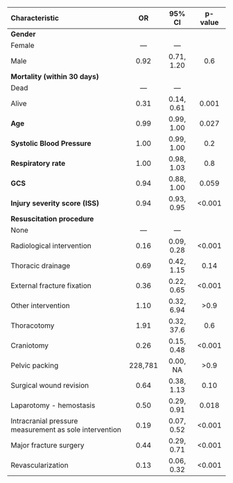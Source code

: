 **Characteristic**                                        **OR**     **95% CI**    **p-value** 
-------------------------------------------------------  ---------  ------------  -------------
__Gender__                                                                                     
Female                                                       —           —                     
Male                                                       0.92      0.71, 1.20        0.6     
__Mortality (within 30 days)__                                                                 
Dead                                                         —           —                     
Alive                                                      0.31      0.14, 0.61       0.001    
__Age__                                                    0.99      0.99, 1.00       0.027    
__Systolic Blood Pressure__                                1.00      0.99, 1.00        0.2     
__Respiratory rate__                                       1.00      0.98, 1.03        0.8     
__GCS__                                                    0.94      0.88, 1.00       0.059    
__Injury severity score (ISS)__                            0.94      0.93, 0.95      <0.001    
__Resuscitation procedure__                                                                    
None                                                         —           —                     
Radiological intervention                                  0.16      0.09, 0.28      <0.001    
Thoracic drainage                                          0.69      0.42, 1.15       0.14     
External fracture fixation                                 0.36      0.22, 0.65      <0.001    
Other intervention                                         1.10      0.32, 6.94       >0.9     
Thoracotomy                                                1.91      0.32, 37.6        0.6     
Craniotomy                                                 0.26      0.15, 0.48      <0.001    
Pelvic packing                                            228,781     0.00, NA        >0.9     
Surgical wound revision                                    0.64      0.38, 1.13       0.10     
Laparotomy - hemostasis                                    0.50      0.29, 0.91       0.018    
Intracranial pressure measurement as sole intervention     0.19      0.07, 0.52      <0.001    
Major fracture surgery                                     0.44      0.29, 0.71      <0.001    
Revascularization                                          0.13      0.06, 0.32      <0.001    
